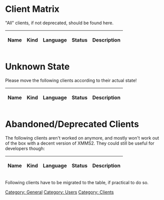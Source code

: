 = Client Matrix =

"All" clients, if not deprecated, should be found here.

{| class="wikitable"
! Name || Kind || Language || Status || Description
{{ClientTableEntry|XMMS2 CLI client| console | C | in development | feature-rich, basic client that comes with XMMS2 }}
{{ClientTableEntry|nyello| console, interactive | C++ | in development | powerfull pseudo-shell interface }}
{{ClientTableEntry|Euphoria| Grapical / EFL | Ruby | rewrite | player for Enlightenment (DR17) }}
{{ClientTableEntry|gkrellxmms2| Plugin for GKrellM2 | C | in development | feature-rich enhancement of GKrellM2 }}
{{ClientTableEntry|gxmms2| Graphical / GTK | C | in development | Lightweight, basic player with playlist editor }}
{{ClientTableEntry|juxtapose| Graphical / GTK | Python | development stalled(?) | very simple, basic player }}
{{ClientTableEntry|Shellac| Graphical / GTK | Python | in development | highly customizable player }}
{{ClientTableEntry|Azrael| Graphical / GTK | C | development stalled | Basic player with nice additions }}
{{ClientTableEntry|snett| Icon+Menu / GTK | Ruby | in development | Desktop icon providing simple operations }}
{{ClientTableEntry|XmmsDeskbar| Plugin for Gnome Deskbar | Python | in development | When typing in the input field of deskbar, albums, songs and artists are queried }}
{{ClientTableEntry|Camio| Simple Dock (GTK) | Python | in development | Small dock with basic commands }}
{{ClientTableEntry|Insanity| Graphical / GTK | Python | in development | Simple but complete player }}
{{ClientTableEntry|XMMS2Musica| Graphical / Skinable | Python | in development | Template-alike simple skinned player }}
{{ClientTableEntry|SeMMiX| Graphical / GTK | C | partly rewrite | Full-featured, lightweight player }}
{{ClientTableEntry|gx2osd| On-Screen Display (GTK) | C++ | in development | Skinnable on-screen display }}
{{ClientTableEntry|XMMS2tray| Tray Icon / GTK | Python | in development | *nix GTK+2 system tray integration }}
{{ClientTableEntry|LXMusic| Graphical / GTK | C | in development | Very simple player, integrated into LXDE }}
{{ClientTableEntry|SAXm2s| Graphical / QT | Python | in development | Simplicistic player }}
{{ClientTableEntry|X4X| Graphical /XWidgets | Java | in development | Almost complete player, works with Java Webstart }}
{{ClientTableEntry|EkoXMMS2| Plugin for X-Chat | C | in development | Small player integrated into X-Chat }}
{{ClientTableEntry|Harald| Mobile Phone / Bluetooth | JavaME/C | in development | Player running on Java capable mobile phone }}
{{ClientTableEntry|XMMS2-Scrobbler| AudioScrobbler | Ruby | in development | Submits playing data to AudioScrobbler }}
{{ClientTableEntry|TurboX2| Browser / Webclient | Python, JS | in development | Lets you control XMMS2 via your Webbrowser }}
{{ClientTableEntry|xmms2Plugin| Plugin for irssi | C++ | in development | Control and query xmms2 within irssi }}
{{ClientTableEntry|ixmms2| Plugin for irssi | Perl | in development | Control and query xmms2 within irssi }}
{{ClientTableEntry|lxmms2| IR remote control (LIRC) | C | in development | Control XMMS2 with your remote control }}

{{ClientTableEntry|eq| Graphical / GTK | Python | in development | Simple equalizer frontend }}
{{ClientTableEntry|Esperanza| Graphical / QT4 | C++ | in development | Lightweight, basic player }}
{{ClientTableEntry|bluegroove| Graphical / GTK | Ruby | website unreachable | Typical player with queueing support }}
|}

= Unknown State =

Please move the following clients according to their actual state!

{| class="wikitable"
! Name || Kind || Language || Status || Description
{{ClientTableEntry|xmms2joystick| Joystick | C | website unreachable | Control XMMS2 with a joystick device }}
{{ClientTableEntry|Chalyx| Graphical / Metaclient | Python | website unreachable | Flexible modular player to build ontop }}
{{ClientTableEntry|xmms2-osd| On-Screen Display / XOSD | Python | website unreachable | Simple(?) on-screen display }}
{{ClientTableEntry|XMMS2-AMP| Graphical / Skinnable | ? | vaporware | Resembles good ol' XMMS }}
{{ClientTableEntry|Wmxmms2| Dockapp (WindowMaker) | C | discontinued? | Display for the WindowMaker/Fluxbox dock }}
{{ClientTableEntry|XMMS2 Webterface| Browser / Template | Ruby | discontinued? | Template for eRuby, whatever that may be}}
{{ClientTableEntry|xmms2_blue| Mobile Phone / Bluetooth | C | probably abandoned | Player working with SonyEriccson mobile phone }}
|}
= Abandoned/Deprecated Clients =

The following clients aren't worked on anymore, and mostly won't work out of the box with a decent version of XMMS2. They could still be useful for developers though:


{| class="wikitable"
! Name || Kind || Language || Status || Description
{{ClientTableEntry|fvwm2xmms| Plugin for FVWM | C | website is gone | Basic display to be integrated into FVWM desktop }}
{{ClientTableEntry|Shhh| Graphical / GNUStep | C | unavailable | Little Player for the GNUStep desktop }}
{{ClientTableEntry|Eloquence| Plugin for E17 | C | website unavailable | themeable desktop module }}
{{ClientTableEntry|x2cp| console / ncurses | C++ | last version May 2006 | rudimentary player functionality }}
{{ClientTableEntry|nxmms2| console / ncurses | C | doesn't compile anymore | rudimentary player functionality }}
{{ClientTableEntry|Promoe| Graphical / Skinnable, QT4 | C++ | abandoned | Clone of classic Winamp / XMMS }}
|}

Following clients have to be migrated to the table, if practical to do so.

{{ClientSummary| name=XMMS2www| description=Previously on this page as 'Unnamed PHP client'. This project is reported as 'kind of dead at this time'.}}

{{ClientSummary| name=xmms2-shell| description=xmms2-shell is an interactive shell client for XMMS2. It's like [http://freshmeat.net/projects/xmms-shell/ xmms-shell], but with commands matching the XMMS2 CLI client.}}

{{ClientSummary| name=XMMS2Curse| description=XMMS2Curse is a python client using ncurses for its interface.}}

{{ClientSummary| name=xmms2curses| description=x2c is a client written in C using curses (not specifically ncurses, all code is tested with NetBSD's curses and ncurses).}}

{{ClientSummary| name=xmms2play| description=xmms2play is a simple GTK2 xmms2 client written in C. It is designed for those that desire a minimalist design. It does not include a playlist, instead intending for external applications such as [[Client:medialib-ui | medialib-ui]] to be used for that purpose.}}

{{ClientSummary| name=perlamp| description=Perlamp should be a front-end that allows it to open Wxxamp modern skins. The current status is a proof-of-concept written in Perl with perlgtk that allows incomplete viewing of several modern skins with Maki support.}}

{{ClientSummary| name=XMMS2 xml-rpc| description=A ruby client thats an xml-rpc server, Also included is a php xml-rpc client.}}

{{ClientSummary| name=medialib-ui| description=This is a standalone medialib and playlist client. Aimed at functionality instead of pretty visuals. The idea is to have the client as a complement of a desktop-nice xmms client.}}

{{ClientSummary| name=RXmms2| description=RXmms2 is an XMMS/BMP clone written using Ruby and Gtk2. It aims to provide the look & feel of XMMS that you're used to while adding new advanced features like medialib operations, a more advanced display string parser, and regular expression searches.}}

[[Category: General]]
[[Category: Users]]
[[Category: Clients]]